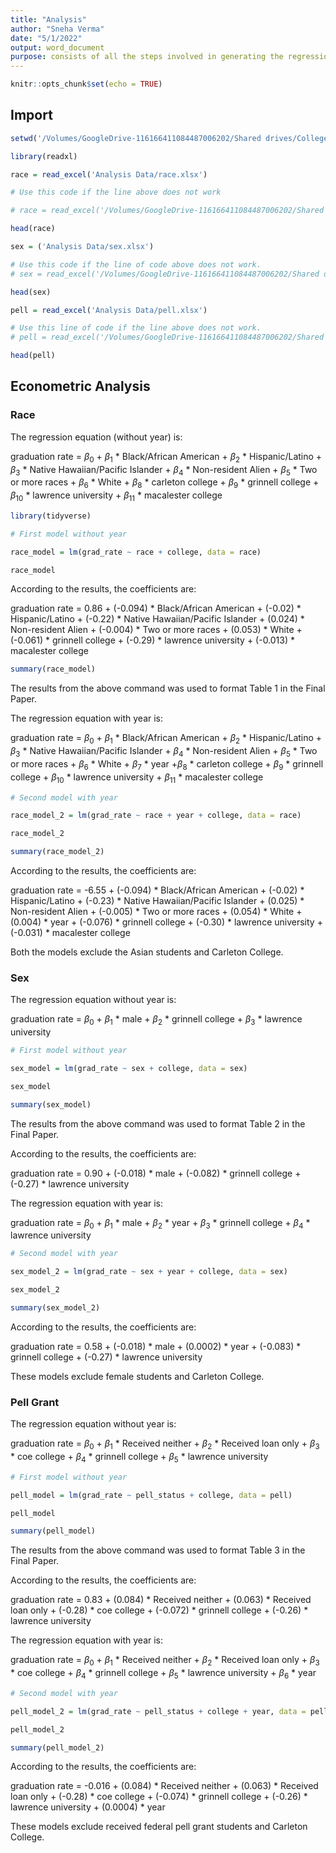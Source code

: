 ```yaml
---
title: "Analysis"
author: "Sneha Verma"
date: "5/1/2022"
output: word_document
purpose: consists of all the steps involved in generating the regression analysis results.
---
```


```r
knitr::opts_chunk$set(echo = TRUE)
```

## Import

```r
setwd('/Volumes/GoogleDrive-116166411084487006202/Shared drives/College Graduation Rates/Verma-493-Project')
```


```r

library(readxl)

race = read_excel('Analysis Data/race.xlsx')

# Use this code if the line above does not work

# race = read_excel('/Volumes/GoogleDrive-116166411084487006202/Shared drives/College Graduation Rates/Replication Documentation/Analysis Data/race.xlsx')

head(race)
```

```r
sex = ('Analysis Data/sex.xlsx')

# Use this code if the line of code above does not work.
# sex = read_excel('/Volumes/GoogleDrive-116166411084487006202/Shared drives/College Graduation Rates/Replication Documentation/Analysis Data/sex.xlsx')

head(sex)
```

```r
pell = read_excel('Analysis Data/pell.xlsx')

# Use this line of code if the line above does not work.
# pell = read_excel('/Volumes/GoogleDrive-116166411084487006202/Shared drives/College Graduation Rates/Replication Documentation/Importable Data/Final/pell.xlsx')

head(pell)
```

## Econometric Analysis

### Race

The regression equation (without year) is:

graduation rate = $\beta$$_{0}$ + $\beta$$_{1}$ * Black/African American + $\beta$$_{2}$ * Hispanic/Latino + $\beta$$_{3}$ * Native Hawaiian/Pacific Islander + $\beta$$_{4}$ * Non-resident Alien + $\beta$$_{5}$ * Two or more races + $\beta$$_{6}$ * White + $\beta$$_{8}$ * carleton college + $\beta$$_{9}$ * grinnell college + $\beta$$_{10}$ * lawrence university + $\beta$$_{11}$ * macalester college

```r
library(tidyverse)

# First model without year

race_model = lm(grad_rate ~ race + college, data = race)

race_model
```

According to the results, the coefficients are:

graduation rate = 0.86 + (-0.094) * Black/African American + (-0.02) * Hispanic/Latino + (-0.22) * Native Hawaiian/Pacific Islander + (0.024) * Non-resident Alien + (-0.004) * Two or more races + (0.053) * White +  (-0.061) * grinnell college + (-0.29) * lawrence university + (-0.013) * macalester college

```r
summary(race_model)
```

The results from the above command was used to format Table 1 in the Final Paper.

The regression equation with year is:

graduation rate = $\beta$$_{0}$ + $\beta$$_{1}$ * Black/African American + $\beta$$_{2}$ * Hispanic/Latino + $\beta$$_{3}$ * Native Hawaiian/Pacific Islander + $\beta$$_{4}$ * Non-resident Alien + $\beta$$_{5}$ * Two or more races + $\beta$$_{6}$ * White +  $\beta$$_{7}$ * year +$\beta$$_{8}$ * carleton college + $\beta$$_{9}$ * grinnell college + $\beta$$_{10}$ * lawrence university + $\beta$$_{11}$ * macalester college

```r
# Second model with year

race_model_2 = lm(grad_rate ~ race + year + college, data = race)

race_model_2
```


```r
summary(race_model_2)
```

According to the results, the coefficients are:

graduation rate = -6.55 + (-0.094) * Black/African American + (-0.02) * Hispanic/Latino + (-0.23) * Native Hawaiian/Pacific Islander + (0.025) * Non-resident Alien + (-0.005) * Two or more races + (0.054) * White + (0.004) * year + (-0.076) * grinnell college + (-0.30) * lawrence university + (-0.031) * macalester college

Both the models exclude the Asian students and Carleton College.

### Sex

The regression equation without year is:

graduation rate = $\beta$$_{0}$ + $\beta$$_{1}$ * male + $\beta$$_{2}$ * grinnell college + $\beta$$_{3}$ * lawrence university

```r
# First model without year

sex_model = lm(grad_rate ~ sex + college, data = sex)

sex_model
```

```r
summary(sex_model)
```

The results from the above command was used to format Table 2 in the Final Paper.

According to the results, the coefficients are:

graduation rate = 0.90 + (-0.018) * male + (-0.082) * grinnell college + (-0.27) * lawrence university

The regression equation with year is:

graduation rate = $\beta$$_{0}$ + $\beta$$_{1}$ * male + $\beta$$_{2}$ * year + $\beta$$_{3}$ * grinnell college + $\beta$$_{4}$ * lawrence university

```r
# Second model with year

sex_model_2 = lm(grad_rate ~ sex + year + college, data = sex)

sex_model_2
```

```r
summary(sex_model_2)
```


According to the results, the coefficients are:

graduation rate = 0.58 + (-0.018) * male + (0.0002) * year + (-0.083) * grinnell college + (-0.27) * lawrence university

These models exclude female students and Carleton College.

### Pell Grant

The regression equation without year is:

graduation rate = $\beta$$_{0}$ + $\beta$$_{1}$ * Received neither + $\beta$$_{2}$ * Received loan only + $\beta$$_{3}$ * coe college + $\beta$$_{4}$ * grinnell college + $\beta$$_{5}$ * lawrence university

```r
# First model without year

pell_model = lm(grad_rate ~ pell_status + college, data = pell)

pell_model
```

```r
summary(pell_model)
```

The results from the above command was used to format Table 3 in the Final Paper.

According to the results, the coefficients are:

graduation rate = 0.83 + (0.084) * Received neither + (0.063) * Received loan only + (-0.28) * coe college + (-0.072) * grinnell college + (-0.26) * lawrence university

The regression equation with year is:

graduation rate = $\beta$$_{0}$ + $\beta$$_{1}$ * Received neither + $\beta$$_{2}$ * Received loan only + $\beta$$_{3}$ * coe college + $\beta$$_{4}$ * grinnell college + $\beta$$_{5}$ * lawrence university + $\beta$$_{6}$ * year

```r
# Second model with year

pell_model_2 = lm(grad_rate ~ pell_status + college + year, data = pell)

pell_model_2
```
```r
summary(pell_model_2)
```


According to the results, the coefficients are:

graduation rate = -0.016 + (0.084) * Received neither + (0.063) * Received loan only + (-0.28) * coe college + (-0.074) * grinnell college + (-0.26) * lawrence university + (0.0004) * year

These models exclude received federal pell grant students and Carleton College.
